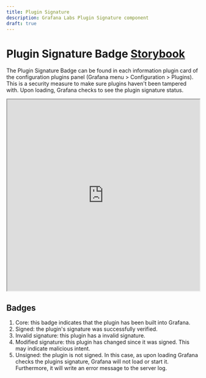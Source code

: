 ```yaml
---
title: Plugin Signature
description: Grafana Labs Plugin Signature component
draft: true
---
```


# Plugin Signature Badge <Badge text='draft' color='orange'></Badge> <a href='https://developers.grafana.com/ui/latest/index.html?path=/story/data-display-pluginsignaturebadge--basic' target='_blank' className='header-links'>Storybook <Icon name="external-link-alt"/> </a>

The Plugin Signature Badge can be found in each information plugin card of the configuration plugins panel (Grafana menu > Configuration > Plugins). This is a security measure to make sure plugins haven't been tampered with. Upon loading, Grafana checks to see the plugin signature status.

<iframe
  src="https://developers.grafana.com/ui/latest/index.html?path=/story/data-display-pluginsignaturebadge--basic&full=1&shortcuts=false&singleStory=true"
  width="100%"
  height="500px"
></iframe>

## Badges

1. Core: this badge indicates that the plugin has been built into Grafana.
2. Signed: the plugin's signature was successfully verified.
3. Invalid signature: this plugin has a invalid signature.
4. Modified signature: this plugin has changed since it was signed. This may indicate malicious intent.
5. Unsigned: the plugin is not signed. In this case, as upon loading Grafana checks the plugins signature, Grafana will not load or start it. Furthermore, it will write an error message to the server log.
